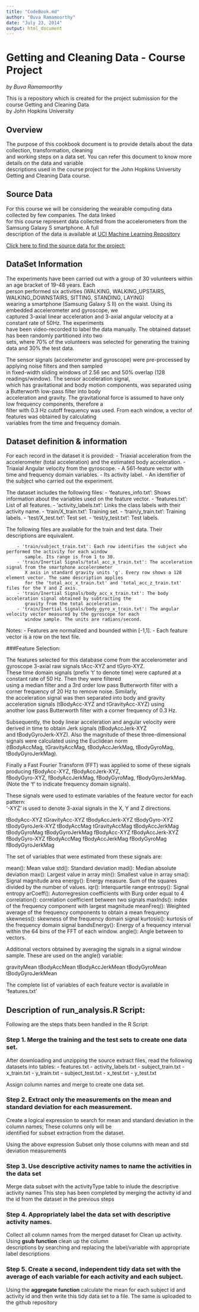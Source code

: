 ```yaml
---
title: "CodeBook.md"
author: "Buva Ramamoorthy"
date: "July 23, 2014"
output: html_document
---
```


# **Getting and Cleaning Data - Course Project**

*by Buva Ramamoorthy*

This is a repository which is created for the project submission for the course Getting and Cleaning Data  
by John Hopkins University

## Overview
The purpose of this cookbook document is to provide details about the data collection, transformation, cleaning   
and working steps on a data set. You can refer this document to know more details on the data and variable  
descriptions used in the course project for the John Hopkins University Getting and Cleaning Data course.

## Source Data
For this course we will be considering the wearable computing data collected by few companies. The data linked  
for this course represent data collected from the accelerometers from the Samsung Galaxy S smartphone. A full  
description of the data is available at [UCI Machine Learning Repository](http://http://archive.ics.uci.edu/ml/datasets/Human+Activity+Recognition+Using+Smartphones) 

[Click here to find the source data for the project:](https://d396qusza40orc.cloudfront.net/getdata%2Fprojectfiles%2FUCI%20HAR%20Dataset.zip) 

## DataSet Information
The experiments have been carried out with a group of 30 volunteers within an age bracket of 19-48 years. Each  
person performed six activities (WALKING, WALKING_UPSTAIRS, WALKING_DOWNSTAIRS, SITTING, STANDING, LAYING)  
wearing a smartphone (Samsung Galaxy S II) on the waist. Using its embedded accelerometer and gyroscope, we  
captured 3-axial linear acceleration and 3-axial angular velocity at a constant rate of 50Hz. The experiments  
have been video-recorded to label the data manually. The obtained dataset has been randomly partitioned into two  
sets, where 70% of the volunteers was selected for generating the training data and 30% the test data. 

The sensor signals (accelerometer and gyroscope) were pre-processed by applying noise filters and then sampled   
in fixed-width sliding windows of 2.56 sec and 50% overlap (128 readings/window). The sensor acceleration signal,  
which has gravitational and body motion components, was separated using a Butterworth low-pass filter into body   
acceleration and gravity. The gravitational force is assumed to have only low frequency components, therefore a   
filter with 0.3 Hz cutoff frequency was used. From each window, a vector of features was obtained by calculating  
variables from the time and frequency domain. 

## Dataset definition & information 
For each record in the dataset it is provided:
        - Triaxial acceleration from the accelerometer (total acceleration) and the estimated body acceleration.
        - Triaxial Angular velocity from the gyroscope. 
        - A 561-feature vector with time and frequency domain variables. 
        - Its activity label. 
        - An identifier of the subject who carried out the experiment.

The dataset includes the following files:
        - 'features_info.txt': Shows information about the variables used on the feature vector.
        - 'features.txt': List of all features.
        - 'activity_labels.txt': Links the class labels with their activity name.
        - 'train/X_train.txt': Training set.
        - 'train/y_train.txt': Training labels.
        - 'test/X_test.txt': Test set.
        - 'test/y_test.txt': Test labels.

The following files are available for the train and test data. Their descriptions are equivalent. 

        - 'train/subject_train.txt': Each row identifies the subject who performed the activity for each window  
           sample. Its range is from 1 to 30. 
        - 'train/Inertial Signals/total_acc_x_train.txt': The acceleration signal from the smartphone accelerometer  
           X axis in standard gravity units 'g'. Every row shows a 128 element vector. The same description applies   
           for the 'total_acc_x_train.txt' and 'total_acc_z_train.txt' files for the Y and Z axis. 
        - 'train/Inertial Signals/body_acc_x_train.txt': The body acceleration signal obtained by subtracting the   
           gravity from the total acceleration. 
        - 'train/Inertial Signals/body_gyro_x_train.txt': The angular velocity vector measured by the gyroscope for each   
           window sample. The units are radians/second. 

Notes: 
- Features are normalized and bounded within [-1,1].
- Each feature vector is a row on the text file.

###Feature Selection: 

The features selected for this database come from the accelerometer and gyroscope 3-axial raw signals tAcc-XYZ and tGyro-XYZ.   
These time domain signals (prefix 't' to denote time) were captured at a constant rate of 50 Hz. Then they were filtered   
using a median filter and a 3rd order low pass Butterworth filter with a corner frequency of 20 Hz to remove noise. Similarly,  
the acceleration signal was then separated into body and gravity acceleration signals (tBodyAcc-XYZ and tGravityAcc-XYZ) using  
another low pass Butterworth filter with a corner frequency of 0.3 Hz. 
 
Subsequently, the body linear acceleration and angular velocity were derived in time to obtain Jerk signals (tBodyAccJerk-XYZ  
and tBodyGyroJerk-XYZ). Also the magnitude of these three-dimensional signals were calculated using the Euclidean norm   
(tBodyAccMag, tGravityAccMag, tBodyAccJerkMag, tBodyGyroMag, tBodyGyroJerkMag). 

Finally a Fast Fourier Transform (FFT) was applied to some of these signals producing fBodyAcc-XYZ, fBodyAccJerk-XYZ,   
fBodyGyro-XYZ, fBodyAccJerkMag, fBodyGyroMag, fBodyGyroJerkMag. (Note the 'f' to indicate frequency domain signals). 

These signals were used to estimate variables of the feature vector for each pattern:  
'-XYZ' is used to denote 3-axial signals in the X, Y and Z directions.

tBodyAcc-XYZ
tGravityAcc-XYZ
tBodyAccJerk-XYZ
tBodyGyro-XYZ
tBodyGyroJerk-XYZ
tBodyAccMag
tGravityAccMag
tBodyAccJerkMag
tBodyGyroMag
tBodyGyroJerkMag
fBodyAcc-XYZ
fBodyAccJerk-XYZ
fBodyGyro-XYZ
fBodyAccMag
fBodyAccJerkMag
fBodyGyroMag
fBodyGyroJerkMag

The set of variables that were estimated from these signals are: 

mean(): Mean value
std(): Standard deviation
mad(): Median absolute deviation 
max(): Largest value in array
min(): Smallest value in array
sma(): Signal magnitude area
energy(): Energy measure. Sum of the squares divided by the number of values. 
iqr(): Interquartile range 
entropy(): Signal entropy
arCoeff(): Autorregresion coefficients with Burg order equal to 4
correlation(): correlation coefficient between two signals
maxInds(): index of the frequency component with largest magnitude
meanFreq(): Weighted average of the frequency components to obtain a mean frequency
skewness(): skewness of the frequency domain signal 
kurtosis(): kurtosis of the frequency domain signal 
bandsEnergy(): Energy of a frequency interval within the 64 bins of the FFT of each window.
angle(): Angle between to vectors.

Additional vectors obtained by averaging the signals in a signal window sample. These are used on the angle() variable:

gravityMean
tBodyAccMean
tBodyAccJerkMean
tBodyGyroMean
tBodyGyroJerkMean

The complete list of variables of each feature vector is available in 'features.txt'

## Description of run_analysis.R Script:
Following are the steps thats been handled in the R Script:

### Step 1. Merge the training and the test sets to create one data set.
After downloading and unzipping the source extract files, read the following datasets into tables:
        - features.txt
        - activity_labels.txt
        - subject_train.txt
        - x_train.txt
        - y_train.txt
        - subject_test.txt
        - x_test.txt
        - y_test.txt

Assign column names and merge to create one data set.

### Step 2. Extract only the measurements on the mean and standard deviation for each measurement. 
Create a logical expression to search for mean and standard deviation in the column names; These columns only will be  
identified for subset extraction from the dataset.

Using the above expression Subset only those columns with mean and std deviation measurements

### Step 3. Use descriptive activity names to name the activities in the data set
Merge data subset with the activityType table to inlude the descriptive activity names
This step has been completed by merging the activity id and the id from the dataset in the previous steps

### Step 4. Appropriately label the data set with descriptive activity names.
Collect all column names from the merged dataset for Clean up activity. Using **gsub function** clean up the column   
descriptions by searching and replacing the label/variable with appropriate label descriptions  

### Step 5. Create a second, independent tidy data set with the average of each variable for each activity and each subject. 
Using the **aggregate function** calculate the mean for each subject id and activity id and then write this tidy data set to a file.
The same is uploaded to the github repository
